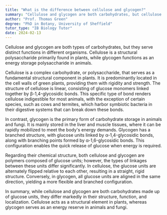 ```yaml
---
title: "What is the difference between cellulose and glycogen?"
summary: "Cellulose and glycogen are both carbohydrates, but cellulose is a structural polysaccharide found in plants, while glycogen is an energy storage polysaccharide in animals."
author: "Prof. Thomas Green"
degree: "PhD in Botany, University of Sheffield"
tutor_type: "IB Biology Tutor"
date: 2024-02-13
---
```


Cellulose and glycogen are both types of carbohydrates, but they serve distinct functions in different organisms. Cellulose is a structural polysaccharide primarily found in plants, while glycogen functions as an energy storage polysaccharide in animals.

Cellulose is a complex carbohydrate, or polysaccharide, that serves as a fundamental structural component in plants. It is predominantly located in the cell walls of green plants, providing them with rigidity and strength. The structure of cellulose is linear, consisting of glucose monomers linked together by β-1,4-glycosidic bonds. This specific type of bond renders cellulose indigestible for most animals, with the exception of certain species, such as cows and termites, which harbor symbiotic bacteria in their digestive systems that can break down these bonds.

In contrast, glycogen is the primary form of carbohydrate storage in animals and fungi. It is mainly stored in the liver and muscle tissues, where it can be rapidly mobilized to meet the body's energy demands. Glycogen has a branched structure, with glucose units linked by α-1,4-glycosidic bonds, along with branching points formed by α-1,6-glycosidic bonds. This configuration enables the quick release of glucose when energy is required.

Regarding their chemical structure, both cellulose and glycogen are polymers composed of glucose units; however, the types of linkages between these units differ significantly. In cellulose, the glucose units are alternately flipped relative to each other, resulting in a straight, rigid structure. Conversely, in glycogen, all glucose units are aligned in the same direction, yielding a more flexible and branched configuration.

In summary, while cellulose and glycogen are both carbohydrates made up of glucose units, they differ markedly in their structure, function, and localization. Cellulose acts as a structural element in plants, whereas glycogen serves as an energy reserve in animals and fungi.
    